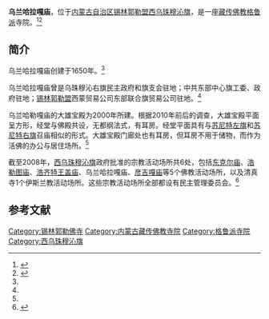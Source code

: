 {{Infobox Tibetan Buddhist monastery
|name =乌兰哈拉嘎庙
|image = 
|image size = 250px
|alt = 
|caption = 
|t=
|w=
|to = 
|ipa={{IPA|}}
|z=
|thdl=
|e=
|tc=烏蘭哈拉嘎廟
|s=乌兰哈拉嘎庙
|p=
|m=
|k=
|pushpin_map = 
|latd =  | latm =  | lats =  | latNS = 
|longd=  | longm= | longs =| longEW = 
|iso_region = 
|map_caption = 
|mapsize = 
|location_country = 中国
|location = {{CHN}}[[内蒙古自治区|内蒙古自治区]][[锡林郭勒盟|锡林郭勒盟]][[西乌珠穆沁旗|西乌珠穆沁旗]]
|coordinates_display =
|founded_by = 
|date_founded =
|date_renovated =
|sect = [[格鲁派|格鲁派]]
|mather =
|children =
|dedicated_to = 
|tulku =
|head_lama = 
|head_mgh =
|no._of_monks = 
|architecture = 
|festivals =
|footnotes = 
}}

'''乌兰哈拉嘎庙'''，位于[[内蒙古自治区|内蒙古自治区]][[锡林郭勒盟|锡林郭勒盟]][[西乌珠穆沁旗|西乌珠穆沁旗]]，是一座[[藏传佛教|藏传佛教]][[格鲁派|格鲁派]]寺院。<ref name=minzujianzhu>{{Cite web |url=http://www.naic.org.cn/chs/article.php?id=2394 |title=白雪、张鹏举、额尔德穆图，关于锡林郭勒盟藏传佛教寺庙实地调研的情况，中国民族建筑网，2011-08-16 |accessdate=2013-07-21 |archive-date=2011-12-05 |archive-url=https://web.archive.org/web/20111205152118/http://www.naic.org.cn/chs/article.php?id=2394 |dead-url=no }}</ref><ref name=xilinribao>{{Cite web |url=http://www.xlglrbw.com/wenshi/2012-05/31/content_3540.htm |title=浅述喇嘛庙宇在锡盟革命斗争中的重要作用，锡林郭勒日报网，2012-05-31 |accessdate=2013-07-21 |archive-date=2014-05-03 |archive-url=https://web.archive.org/web/20140503183503/http://www.xlglrbw.com/wenshi/2012-05/31/content_3540.htm |dead-url=no }}</ref>

==简介==
乌兰哈拉嘎庙创建于1650年。<ref name=minzujianzhu/>
	
乌兰哈拉嘎庙曾是乌珠穆沁右旗民主政府和旗支会驻地；中共东部中心旗工委、政府驻地；[[锡林郭勒盟|锡林郭勒盟]]西蒙贸易公司东部联合旗贸易公司驻地。<ref name=xilinribao/>

乌兰哈勒嘎庙的大雄宝殿为2000年所建。根据2010年前后的调查，大雄宝殿平面呈方形，经堂与佛殿共设，无都纲法式，有耳房。经堂平面具有与[[苏尼特左旗|苏尼特左旗]]和[[苏尼特右旗|苏尼特右旗]]召庙相似的形式。大雄宝殿门廊处也有耳房，但耳房不用于储物，而作为活佛的办公与居住场所。<ref name=minzujianzhu/>

截至2008年，[[西乌珠穆沁旗|西乌珠穆沁旗]]政府批准的宗教活动场所共6处，包括[[东克尔庙|东克尔庙]]、[[浩勒图庙|浩勒图庙]]、[[浩齐特王盖庙|浩齐特王盖庙]]、乌兰哈拉嘎庙、[[彦吉嘎庙|彦吉嘎庙]]等5个佛教活动场所，以及清真寺1个伊斯兰教活动场所。这些宗教活动场所全部都设有民主管理委员会。<ref>{{Cite web |url=http://mzswj.xwq.gov.cn/mzj_xgyw/mzswj_zjsw/aqmzgz/200806/t20080613_260417.html |title=西乌旗宗教情况，西乌珠穆沁旗民族事务局，2008-06-13 |accessdate=2013-07-21 |archive-date=2013-07-20 |archive-url=https://archive.is/20130720184833/http://mzswj.xwq.gov.cn/mzj_xgyw/mzswj_zjsw/aqmzgz/200806/t20080613_260417.html |dead-url=yes }}</ref>

==参考文献==
{{reflist}}

[[Category:锡林郭勒佛寺|Category:锡林郭勒佛寺]] 
[[Category:内蒙古藏传佛教寺院|Category:内蒙古藏传佛教寺院]]
[[Category:格鲁派寺院|Category:格鲁派寺院]]
[[Category:西乌珠穆沁旗|Category:西乌珠穆沁旗]]